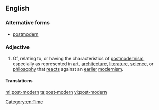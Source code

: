 ==English==
{{wikipedia|Postmodernism}}

===Alternative forms===
* [[postmodern]]

===Adjective===
{{en-adj|head=[[post-]][[modern]]}}

# Of, relating to, or having the characteristics of [[postmodernism]], especially as represented in [[art]], [[architecture]], [[literature]], [[science]], or [[philosophy]] that [[react]]s against an [[earlier]] [[modernism]].

====Translations====
{{trans-see|having the characteristics of postmodernism|postmodern}}

[[Category:en:Time]]

[[ml:post-modern]]
[[ta:post-modern]]
[[vi:post-modern]]